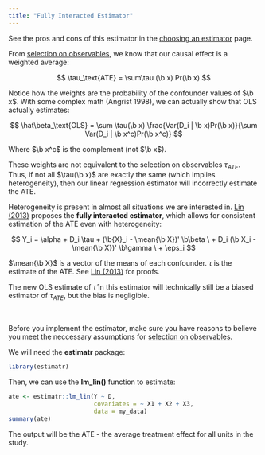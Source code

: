 ```yaml
---
title: "Fully Interacted Estimator"
---
```


::: small
See the pros and cons of this estimator in the [choosing an estimator](soochoose.qmd) page.
:::

From [selection on observables](soo.qmd), we know that our causal effect is a weighted average:

$$
\tau_\text{ATE} = \sum\tau (\b x) Pr(\b x)
$$

Notice how the weights are the probability of the confounder values of $\b x$. With some complex math (Angrist 1998), we can actually show that OLS actually estimates:

$$
\hat\beta_\text{OLS} = \sum \tau(\b x) \frac{Var(D_i | \b x)Pr(\b x)}{\sum Var(D_i | \b x^c)Pr(\b x^c)}
$$

::: small
Where $\b x^c$ is the complement (not $\b x$).
:::

These weights are not equivalent to the selection on observables $\tau_{ATE}$. Thus, if not all $\tau(\b x)$ are exactly the same (which implies heterogeneity), then our linear regression estimator will incorrectly estimate the ATE.

Heterogeneity is present in almost all situations we are interested in. [Lin (2013)](https://projecteuclid.org/journals/annals-of-applied-statistics/volume-7/issue-1/Agnostic-notes-on-regression-adjustments-to-experimental-data--Reexamining/10.1214/12-AOAS583.full) proposes the **fully interacted estimator**, which allows for consistent estimation of the ATE even with heterogeneity:

$$
Y_i = \alpha + D_i \tau + (\b{X}_i - \mean{\b X})' \b\beta \ + D_i (\b X_i - \mean{\b X})' \b\gamma \  + \eps_i
$$

::: small
$\mean{\b X}$ is a vector of the means of each confounder. $\tau$ is the estimate of the ATE. See [Lin (2013)](https://projecteuclid.org/journals/annals-of-applied-statistics/volume-7/issue-1/Agnostic-notes-on-regression-adjustments-to-experimental-data--Reexamining/10.1214/12-AOAS583.full) for proofs.
:::

The new OLS estimate of $\hat\tau$ in this estimator will technically still be a biased estimator of $\tau_{ATE}$, but the bias is negligible.

<br />

Before you implement the estimator, make sure you have reasons to believe you meet the neccessary assumptions for [selection on observables](soo.qmd).

We will need the **estimatr** package:

```r
library(estimatr)
```

Then, we can use the **lm_lin()** function to estimate:

```r
ate <- estimatr::lm_lin(Y ~ D,
                        covariates = ~ X1 + X2 + X3,
                        data = my_data)
summary(ate)
```

The output will be the ATE - the average treatment effect for all units in the study.

<br />
